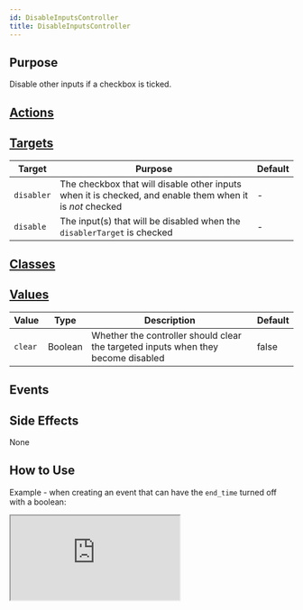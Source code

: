 ```yaml
---
id: DisableInputsController
title: DisableInputsController
---
```



## Purpose

Disable other inputs if a checkbox is ticked.


## [Actions](https://stimulus.hotwire.dev/reference/actions)


<NoActions/>

## [Targets](https://stimulus.hotwire.dev/reference/targets)

| Target | Purpose | Default |
| --- | --- | --- |
| `disabler` | The checkbox that will disable other inputs when it is checked, and enable them when it is *not* checked | - |
| `disable` | The input(s) that will be disabled when the `disablerTarget` is checked | - |

## [Classes](https://stimulus.hotwire.dev/reference/classes)


<NoClasses/>

## [Values](https://stimulus.hotwire.dev/reference/values)

| Value | Type | Description | Default |
| --- | --- | --- | --- |
| `clear` | Boolean | Whether the controller should clear the targeted inputs when they become disabled | false |

## Events


<NoEvents/>

## Side Effects

None



## How to Use

Example - when creating an event that can have the `end_time` turned off with a boolean:

<iframe
  src="https://codesandbox.io/embed/disableinputscontroller-q1f3w?fontsize=14&hidenavigation=1&theme=dark"
  style={{width: "100%", height: "500px", border: "0", borderRadius: "4px", overflow: "hidden"}}
  sandbox="allow-forms allow-modals allow-popups allow-presentation allow-same-origin allow-scripts"
/>

# See also

[EnableInputsController](./enable_inputs_controller.mdx)
